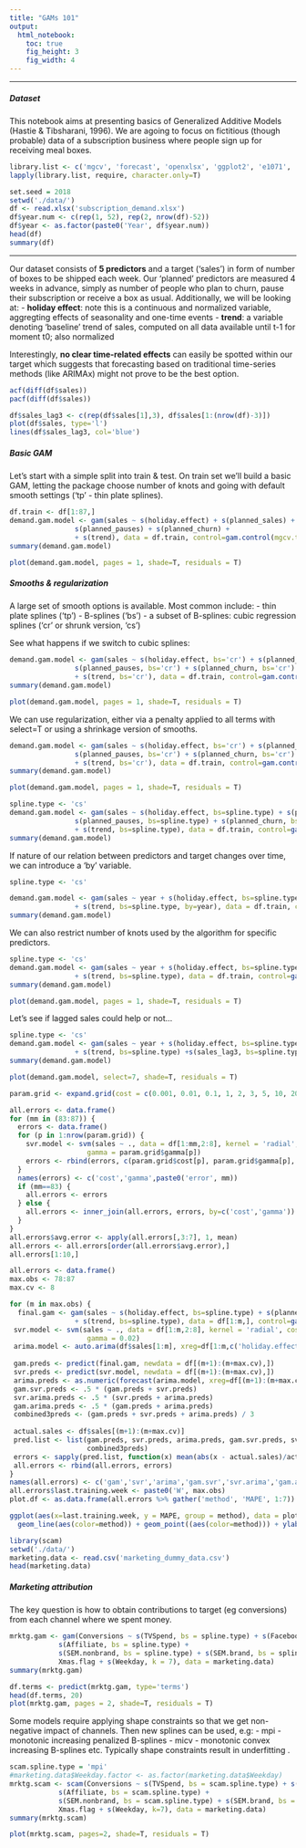 ```yaml
---
title: "GAMs 101"
output: 
  html_notebook:
    toc: true 
    fig_height: 3
    fig_width: 4
---
```

******************************
##### Dataset

This notebook aims at presenting basics of Generalized Additive Models (Hastie & Tibsharani, 1996). We are agoing to focus on fictitious (though probable) data of a subscription business where people sign up for receiving meal boxes. 

```r
library.list <- c('mgcv', 'forecast', 'openxlsx', 'ggplot2', 'e1071', 'dplyr', 'tidyr')
lapply(library.list, require, character.only=T)
```

```r
set.seed = 2018
setwd('./data/')
df <- read.xlsx('subscription_demand.xlsx')
df$year.num <- c(rep(1, 52), rep(2, nrow(df)-52))
df$year <- as.factor(paste0('Year', df$year.num))
head(df)
summary(df)
```

************************

Our dataset consists of **5 predictors** and a target ('sales') in form of number of boxes to be shipped each week. Our 'planned' predictors are measured 4 weeks in advance, simply as number of people who plan to churn, pause their subscription or receive a box as usual. Additionally, we will be looking at:
- **holiday effect**: note this is a continuous and normalized variable, aggregting effects of seasonality and one-time events
- **trend**: a variable denoting 'baseline' trend of sales, computed on all data available until t-1 for moment t0; also normalized

Interestingly, **no clear time-related effects** can easily be spotted within our target which suggests that forecasting based on traditional time-series methods (like ARIMAx) might not prove to be the best option.

```r
acf(diff(df$sales))
pacf(diff(df$sales))
```

```r
df$sales_lag3 <- c(rep(df$sales[1],3), df$sales[1:(nrow(df)-3)])
plot(df$sales, type='l')
lines(df$sales_lag3, col='blue')
```

##### Basic GAM

Let's start with a simple split into train & test. On train set we'll build a basic GAM, letting the package choose number of knots and going with default smooth settings ('tp' - thin plate splines).

```r
df.train <- df[1:87,]
demand.gam.model <- gam(sales ~ s(holiday.effect) + s(planned_sales) + 
                s(planned_pauses) + s(planned_churn) +
                + s(trend), data = df.train, control=gam.control(mgcv.tol=1e-4))
summary(demand.gam.model)
```


```r
plot(demand.gam.model, pages = 1, shade=T, residuals = T)
```

##### Smooths & regularization

A large set of smooth options is available. Most common include:
  - thin plate splines ('tp')
  - B-splines ('bs')
  - a subset of B-splines: cubic regression splines ('cr' or shrunk version, 'cs')

See what happens if we switch to cubic splines:

```r
demand.gam.model <- gam(sales ~ s(holiday.effect, bs='cr') + s(planned_sales, bs='cr') + 
                s(planned_pauses, bs='cr') + s(planned_churn, bs='cr') +
                + s(trend, bs='cr'), data = df.train, control=gam.control(mgcv.tol=1e-4))
summary(demand.gam.model)

```

```r
plot(demand.gam.model, pages = 1, shade=T, residuals = T)
```

We can use regularization, either via a penalty applied to all terms with select=T or using a shrinkage version of smooths.

```r
demand.gam.model <- gam(sales ~ s(holiday.effect, bs='cr') + s(planned_sales, bs='cr') + 
                s(planned_pauses, bs='cr') + s(planned_churn, bs='cr') +
                + s(trend, bs='cr'), data = df.train, control=gam.control(mgcv.tol=1e-4), select=T)
summary(demand.gam.model)
```

```r
plot(demand.gam.model, pages = 1, shade=T, residuals = T)
```

```r
spline.type <- 'cs'
demand.gam.model <- gam(sales ~ s(holiday.effect, bs=spline.type) + s(planned_sales, bs=spline.type) + 
                s(planned_pauses, bs=spline.type) + s(planned_churn, bs=spline.type) +
                + s(trend, bs=spline.type), data = df.train, control=gam.control(mgcv.tol=1e-4))
summary(demand.gam.model)
```

If nature of our relation between predictors and target changes over time, we can introduce a 'by' variable.

```r
spline.type <- 'cs'

demand.gam.model <- gam(sales ~ year + s(holiday.effect, bs=spline.type, by=year) + s(planned_sales, bs=spline.type) + s(planned_pauses, bs=spline.type) + s(planned_churn, bs=spline.type) +
                + s(trend, bs=spline.type, by=year), data = df.train, control=gam.control(mgcv.tol=1e-4))
summary(demand.gam.model)
```

We can also restrict number of knots used by the algorithm for specific predictors.

```r
spline.type <- 'cs'
demand.gam.model <- gam(sales ~ year + s(holiday.effect, bs=spline.type, by=year) + s(planned_sales, bs=spline.type) + s(planned_pauses, bs=spline.type) + s(planned_churn, bs=spline.type, k = 3) +
                + s(trend, bs=spline.type), data = df.train, control=gam.control(mgcv.tol=1e-4))
summary(demand.gam.model)
```
```r
plot(demand.gam.model, pages = 1, shade=T, residuals = T)
```

Let's see if lagged sales could help or not...

```r
spline.type <- 'cs'
demand.gam.model <- gam(sales ~ year + s(holiday.effect, bs=spline.type, by=year) + s(planned_sales, bs=spline.type) + s(planned_pauses, bs=spline.type) + s(planned_churn, bs=spline.type) +
                + s(trend, bs=spline.type) +s(sales_lag3, bs=spline.type), data = df.train, control=gam.control(mgcv.tol=1e-4))
summary(demand.gam.model)
```

```r
plot(demand.gam.model, select=7, shade=T, residuals = T)
```

```r
param.grid <- expand.grid(cost = c(0.001, 0.01, 0.1, 1, 2, 3, 5, 10, 20, 50), gamma = c(0.01, 0.02, 0.05, 0.1, 0.25, 0.5, 1))

all.errors <- data.frame()
for (mm in (83:87)) {
  errors <- data.frame()
  for (p in 1:nrow(param.grid)) {
    svr.model <- svm(sales ~ ., data = df[1:mm,2:8], kernel = 'radial', cost = param.grid$cost[p],
                   gamma = param.grid$gamma[p])
    errors <- rbind(errors, c(param.grid$cost[p], param.grid$gamma[p], mean(abs(df[(mm+1):(mm+8),2] - predict(svr.model, newdata = df[(mm+1):(mm+8),2:8])))))
  }
  names(errors) <- c('cost','gamma',paste0('error', mm))
  if (mm==83) {
    all.errors <- errors
  } else {
    all.errors <- inner_join(all.errors, errors, by=c('cost','gamma'))
  }
}
all.errors$avg.error <- apply(all.errors[,3:7], 1, mean)
all.errors <- all.errors[order(all.errors$avg.error),]
all.errors[1:10,]
```

```r

all.errors <- data.frame()
max.obs <- 78:87
max.cv <- 8

for (m in max.obs) {
  final.gam <- gam(sales ~ s(holiday.effect, bs=spline.type) + s(planned_sales, bs=spline.type) + s(planned_pauses, bs=spline.type) + s(planned_churn, bs=spline.type) +
                + s(trend, bs=spline.type), data = df[1:m,], control=gam.control(mgcv.tol=1e-5))
 svr.model <- svm(sales ~ ., data = df[1:m,2:8], kernel = 'radial', cost = 5,
                   gamma = 0.02)
 arima.model <- auto.arima(df$sales[1:m], xreg=df[1:m,c('holiday.effect','year.num')])
 
 gam.preds <- predict(final.gam, newdata = df[(m+1):(m+max.cv),])
 svr.preds <- predict(svr.model, newdata = df[(m+1):(m+max.cv),])
 arima.preds <- as.numeric(forecast(arima.model, xreg=df[(m+1):(m+max.cv),c('holiday.effect','year.num')])$mean)
 gam.svr.preds <- .5 * (gam.preds + svr.preds)
 svr.arima.preds <- .5 * (svr.preds + arima.preds)
 gam.arima.preds <- .5 * (gam.preds + arima.preds)
 combined3preds <- (gam.preds + svr.preds + arima.preds) / 3
 
 actual.sales <- df$sales[(m+1):(m+max.cv)]
 pred.list <- list(gam.preds, svr.preds, arima.preds, gam.svr.preds, svr.arima.preds, gam.arima.preds,
                   combined3preds)
 errors <- sapply(pred.list, function(x) mean(abs(x - actual.sales)/actual.sales)) 
 all.errors <- rbind(all.errors, errors)
}
names(all.errors) <- c('gam','svr','arima','gam.svr','svr.arima','gam.arima','combined3preds')
all.errors$last.training.week <- paste0('W', max.obs) 
plot.df <- as.data.frame(all.errors %>% gather('method', 'MAPE', 1:7))

ggplot(aes(x=last.training.week, y = MAPE, group = method), data = plot.df) + 
  geom_line(aes(color=method)) + geom_point((aes(color=method))) + ylab(paste0('MAPE on next ',max.cv, ' weeks'))

```

```r
library(scam)
setwd('./data/')
marketing.data <- read.csv('marketing_dummy_data.csv')
head(marketing.data)
```

##### Marketing attribution

The key question is how to obtain contributions to target (eg conversions) from each channel where we spent money.

```r
mrktg.gam <- gam(Conversions ~ s(TVSpend, bs = spline.type) + s(Facebook, bs = spline.type) + 
            s(Affiliate, bs = spline.type) +
            s(SEM.nonbrand, bs = spline.type) + s(SEM.brand, bs = spline.type) + 
            Xmas.flag + s(Weekday, k = 7), data = marketing.data)
summary(mrktg.gam)
```

```r
df.terms <- predict(mrktg.gam, type='terms')
head(df.terms, 20)
plot(mrktg.gam, pages = 2, shade=T, residuals = T)
```

Some models require applying shape constraints so that we get non-negative impact of channels. Then new splines can be used, e.g:
- mpi - monotonic increasing penalized B-splines
- micv - monotonic convex increasing B-splines
etc.
Typically shape constraints result in underfitting .

```r
scam.spline.type = 'mpi'
#marketing.data$Weekday.factor <- as.factor(marketing.data$Weekday)
mrktg.scam <- scam(Conversions ~ s(TVSpend, bs = scam.spline.type) + s(Facebook, bs = scam.spline.type) + 
            s(Affiliate, bs = scam.spline.type) +
            s(SEM.nonbrand, bs = scam.spline.type) + s(SEM.brand, bs = scam.spline.type) + 
            Xmas.flag + s(Weekday, k=7), data = marketing.data)
summary(mrktg.scam)
```
```r
plot(mrktg.scam, pages=2, shade=T, residuals = T)
```


